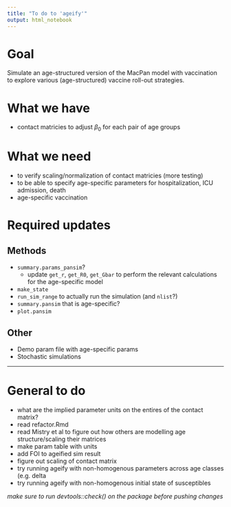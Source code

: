 ```yaml
---
title: "To do to 'ageify'"
output: html_notebook
---
```


# Goal

Simulate an age-structured version of the MacPan model with vaccination to explore various (age-structured) vaccine roll-out strategies.

# What we have

* contact matricies to adjust $\beta_0$ for each pair of age groups

# What we need 

* to verify scaling/normalization of contact matricies (more testing)
* to be able to specify age-specific parameters for hospitalization, ICU admission, death
* age-specific vaccination

# Required updates

## Methods

* `summary.params_pansim`?
  * update `get_r`, `get_R0`, `get_Gbar` to perform the relevant calculations for the age-specific model
* `make_state`
* `run_sim_range` to actually run the simulation (and `nlist`?)
* `summary.pansim` that is age-specific?
* `plot.pansim`

## Other

* Demo param file with age-specific params
* Stochastic simulations

---

# General to do
- what are the implied parameter units on the entires of the contact matrix?
- read refactor.Rmd
- read Mistry et al to figure out how others are modelling age structure/scaling their matrices
- make param table with units
- add FOI to ageified sim result
- figure out scaling of contact matrix
- try running ageify with non-homogenous parameters across age classes (e.g. delta
- try running ageify with non-homogenous initial state of susceptibles

*make sure to run devtools::check() on the package before pushing changes*
